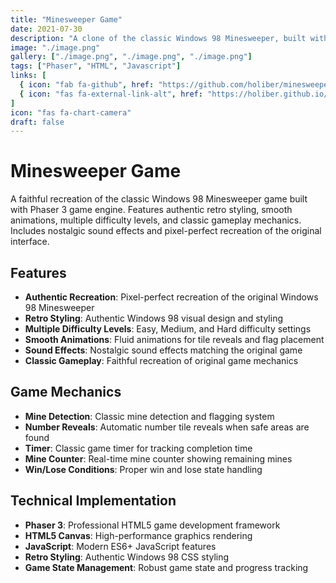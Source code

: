 ```yaml
---
title: "Minesweeper Game"
date: 2021-07-30
description: "A clone of the classic Windows 98 Minesweeper, built with Phaser 3 and styled with a retro Win98 look."
image: "./image.png"
gallery: ["./image.png", "./image.png", "./image.png"]
tags: ["Phaser", "HTML", "Javascript"]
links: [
  { icon: "fab fa-github", href: "https://github.com/holiber/minesweeper-phaser" },
  { icon: "fas fa-external-link-alt", href: "https://holiber.github.io/minesweeper-phaser/" }
]
icon: "fas fa-chart-camera"
draft: false
---
```


# Minesweeper Game

A faithful recreation of the classic Windows 98 Minesweeper game built with Phaser 3 game engine. Features authentic retro styling, smooth animations, multiple difficulty levels, and classic gameplay mechanics. Includes nostalgic sound effects and pixel-perfect recreation of the original interface.

## Features

- **Authentic Recreation**: Pixel-perfect recreation of the original Windows 98 Minesweeper
- **Retro Styling**: Authentic Windows 98 visual design and styling
- **Multiple Difficulty Levels**: Easy, Medium, and Hard difficulty settings
- **Smooth Animations**: Fluid animations for tile reveals and flag placement
- **Sound Effects**: Nostalgic sound effects matching the original game
- **Classic Gameplay**: Faithful recreation of original game mechanics

## Game Mechanics

- **Mine Detection**: Classic mine detection and flagging system
- **Number Reveals**: Automatic number tile reveals when safe areas are found
- **Timer**: Classic game timer for tracking completion time
- **Mine Counter**: Real-time mine counter showing remaining mines
- **Win/Lose Conditions**: Proper win and lose state handling

## Technical Implementation

- **Phaser 3**: Professional HTML5 game development framework
- **HTML5 Canvas**: High-performance graphics rendering
- **JavaScript**: Modern ES6+ JavaScript features
- **Retro Styling**: Authentic Windows 98 CSS styling
- **Game State Management**: Robust game state and progress tracking
